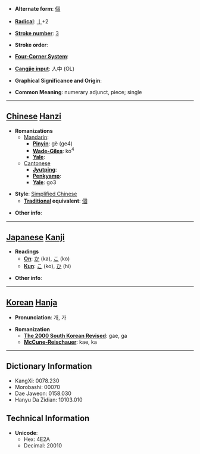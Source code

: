 * '''Alternate form''': [[個]]

* '''[[Wiktionary:Chinese radical index| Radical]]''': [[Wiktionary:Chinese radical index 丨|丨]]+2

* '''[[Wiktionary:Chinese total strokes index|Stroke number]]''': [[Wiktionary:Chinese total strokes index 3|3]]

* '''Stroke order''': 

* '''[[Wiktionary:Chinese four corner index|Four-Corner System]]''': 

* '''[[Wiktionary:Chinese Cangjie index|Cangjie input]]''': 人中 (OL)

* '''Graphical Significance and Origin''': 

* '''Common Meaning''': numerary adjunct, piece; single

----

== [[Chinese]] [[Hanzi]] ==

* '''Romanizations'''
** [[Mandarin]]:
*** '''[[Pinyin]]''': gè (ge4)
*** '''[[Wade-Giles]]''': ko<sup>4</sup>
*** '''[[Yale]]''': 
**[[Cantonese]]
***'''[[Jyutping]]''':
***'''[[Penkyamp]]''': 
***'''[[Yale]]''': go3

* '''Style''': [[Simplified Chinese]] 
** '''[[Traditional Chinese|Traditional]] equivalent''': [[個]]

* '''Other info''': 

----

== [[Japanese]] [[Kanji]] ==

* '''Readings'''
** '''[[On]]''': [[か]] (ka), [[こ]] (ko)
** '''[[Kun]]''': [[こ]] (ko), [[ひ]] (hi)

* '''Other info''':  

----

== [[Korean]] [[Hanja]] ==

* '''Pronunciation''': 개, 가

* '''Romanization'''
** '''[[The 2000 South Korean Revised Romanization|The 2000 South Korean Revised]]''': gae, ga
** '''[[McCune-Reischauer]]''': kae, ka

----

== Dictionary Information ==

* KangXi: 0078.230
* Morobashi: 00070
* Dae Jaweon: 0158.030
* Hanyu Da Zidian: 10103.010

== Technical Information ==

* '''Unicode''':
** Hex: 4E2A
** Decimal: 20010